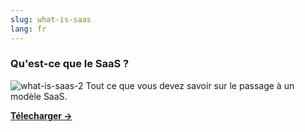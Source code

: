 ```yaml
---
slug: what-is-saas
lang: fr
---
```


<div className="o-box o-box--dark c-wysiwig c-wysiwig--dark">
  <h3>Qu'est-ce que le SaaS ?</h3>
  <p>
    <img
      src="/images/legacy/rpskrH8fQ8mXYMCIZfefG.png"
      alt="what-is-saas-2"
    />
    Tout ce que vous devez savoir sur le passage à un modèle SaaS.
  </p>
  <p>
    <strong>
      <a
        href="https://www.belighted.com/saas-guide-to-software-as-service"
        rel=" noopener"
      >
        Télecharger →
      </a>
    </strong>
  </p>
</div>
